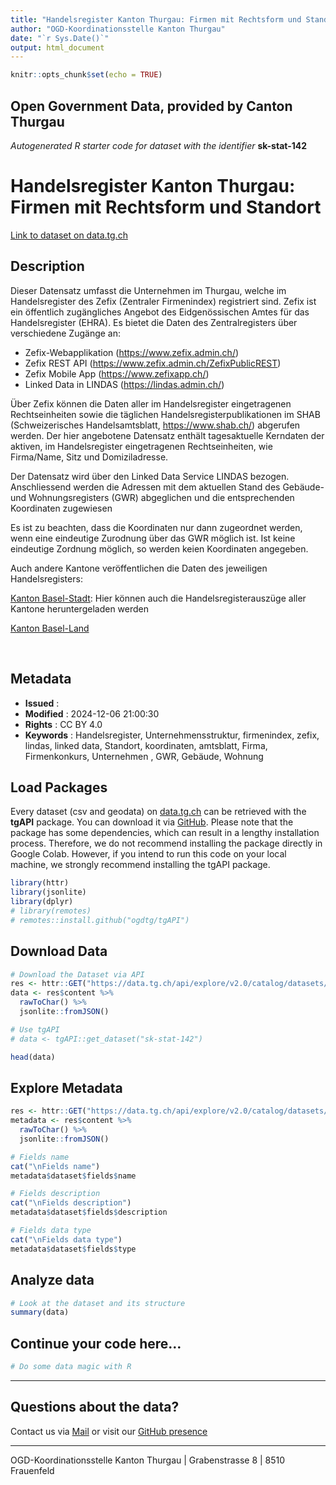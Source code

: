 ```yaml
---
title: "Handelsregister Kanton Thurgau: Firmen mit Rechtsform und Standort"
author: "OGD-Koordinationsstelle Kanton Thurgau"
date: "`r Sys.Date()`"
output: html_document
---
```


```r
knitr::opts_chunk$set(echo = TRUE)
```

## Open Government Data, provided by **Canton Thurgau**
*Autogenerated R starter code for dataset with the identifier* **sk-stat-142**


# **Handelsregister Kanton Thurgau: Firmen mit Rechtsform und Standort**

[Link to dataset on data.tg.ch](https://data.tg.ch/explore/dataset/sk-stat-142/information/)

## Description

<p>Dieser Datensatz umfasst die Unternehmen im Thurgau, welche im Handelsregister des Zefix (Zentraler Firmenindex) registriert sind. Zefix ist ein öffentlich zugängliches Angebot des Eidgenössischen Amtes für das Handelsregister (EHRA). Es bietet die Daten des Zentralregisters über verschiedene Zugänge an: </p><ul><li>Zefix-Webapplikation (<a href='https://www.zefix.admin.ch/' rel='noreferrer' target='_new'>https://www.zefix.admin.ch/</a>)</li><li>Zefix REST API (<a href='https://www.zefix.admin.ch/ZefixPublicREST' rel='noreferrer' target='_new'>https://www.zefix.admin.ch/ZefixPublicREST</a>)</li><li>Zefix Mobile App (<a href='https://www.zefixapp.ch/' rel='noreferrer' target='_new'>https://www.zefixapp.ch/</a>) </li><li>Linked Data in LINDAS (<a href='https://lindas.admin.ch/' rel='noreferrer' target='_new'>https://lindas.admin.ch/</a>)</li></ul><p>Über Zefix können die Daten aller im Handelsregister eingetragenen Rechtseinheiten sowie die täglichen Handelsregisterpublikationen im SHAB (Schweizerisches Handelsamtsblatt, <a href='https://www.shab.ch/' rel='noreferrer' target='_new'>https://www.shab.ch/</a>) abgerufen werden. Der hier angebotene Datensatz enthält tagesaktuelle Kerndaten der aktiven, im Handelsregister eingetragenen Rechtseinheiten, wie Firma/Name, Sitz und Domiziladresse.</p><p>Der Datensatz wird über den Linked Data Service LINDAS bezogen. Anschliessend werden die Adressen mit dem aktuellen Stand des Gebäude- und Wohnungsregisters (GWR) abgeglichen und die entsprechenden Koordinaten zugewiesen</p><p>Es ist zu beachten, dass die Koordinaten nur dann zugeordnet werden, wenn eine eindeutige Zurodnung über das GWR möglich ist. Ist keine eindeutige Zordnung möglich, so werden keien Koordinaten angegeben.</p><p>Auch andere Kantone veröffentlichen die Daten des jeweiligen Handelsregisters:<br></p><p><a href='https://data.bs.ch/explore/dataset/100330/information/?disjunctive.company_type_de&amp;disjunctive.municipality&amp;disjunctive.plz&amp;disjunctive.locality&amp;disjunctive.address&amp;sort=company_legal_name' target='_blank'>Kanton Basel-Stadt</a>: Hier können auch die Handelsregisterauszüge aller Kantone heruntergeladen werden</p><p><a href='https://data.bl.ch/explore/dataset/12480/information/?disjunctive.firmensitz&amp;disjunctive.firmensitz_bezirk&amp;disjunctive.rechtsform&amp;disjunctive.noga_abschnitt&amp;disjunctive.noga_abteilung&amp;disjunctive.lokalisierungsmethode&amp;sort=firmensitz_code' target='_blank'>Kanton Basel-Land</a></p><p><span style='font-family: inherit;'><br></span></p>

## Metadata

- **Issued**                   : 
- **Modified**                 : 2024-12-06 21:00:30
- **Rights**                   : CC BY 4.0
- **Keywords**                 : Handelsregister, Unternehmensstruktur, firmenindex, zefix, lindas, linked data, Standort, koordinaten, amtsblatt, Firma, Firmenkonkurs, Unternehmen , GWR, Gebäude, Wohnung 

## Load Packages

Every dataset (csv and geodata) on [data.tg.ch](https://data.tg.ch/pages/start/) can be retrieved with the **tgAPI** package. You can download it via [GitHub](https://github.com/ogdtg/tgAPI). Please note that the package has some dependencies, which can result in a lengthy installation process. Therefore, we do not recommend installing the package directly in Google Colab. However, if you intend to run this code on your local machine, we strongly recommend installing the tgAPI package.

```r
library(httr)
library(jsonlite)
library(dplyr)
# library(remotes)
# remotes::install.github("ogdtg/tgAPI")

```


## Download Data


```r
# Download the Dataset via API
res <- httr::GET("https://data.tg.ch/api/explore/v2.0/catalog/datasets/sk-stat-142/exports/json")
data <- res$content %>%
  rawToChar() %>%
  jsonlite::fromJSON()

# Use tgAPI
# data <- tgAPI::get_dataset("sk-stat-142")

head(data)

```


## Explore Metadata

```r

res <- httr::GET("https://data.tg.ch/api/explore/v2.0/catalog/datasets/sk-stat-142")
metadata <- res$content %>%
  rawToChar() %>%
  jsonlite::fromJSON()

# Fields name
cat("\nFields name")
metadata$dataset$fields$name

# Fields description
cat("\nFields description")
metadata$dataset$fields$description

# Fields data type
cat("\nFields data type")
metadata$dataset$fields$type

```


## Analyze data

```r

# Look at the dataset and its structure
summary(data)

```


## Continue your code here...


```r
# Do some data magic with R
```

------------------------------------------------------------------------

## Questions about the data?

Contact us via [Mail](mailto:ogd@tg.ch) or visit our [GitHub presence](https://github.com/ogdtg)


------------------------------------------------------------------------

OGD-Koordinationsstelle Kanton Thurgau | Grabenstrasse 8 | 8510 Frauenfeld
